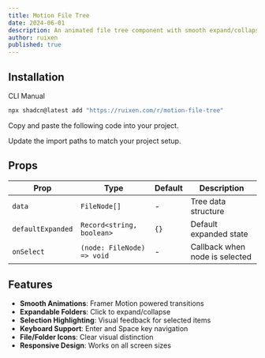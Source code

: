 ```yaml
---
title: Motion File Tree
date: 2024-06-01
description: An animated file tree component with smooth expand/collapse transitions
author: ruixen
published: true
---
```


<ComponentPreview name="motion-file-tree-demo" />

## Installation

<Tabs defaultValue="cli">

<TabsList>
  <TabsTrigger value="cli">CLI</TabsTrigger>
  <TabsTrigger value="manual">Manual</TabsTrigger>
</TabsList>
<TabsContent value="cli">

```bash
npx shadcn@latest add "https://ruixen.com/r/motion-file-tree"
```

</TabsContent>

<TabsContent value="manual">

<Steps>

<Step>Copy and paste the following code into your project.</Step>

<ComponentSource name="motion-file-tree" />

<Step>Update the import paths to match your project setup.</Step>

</Steps>

</TabsContent>

</Tabs>

## Props

| Prop              | Type                       | Default | Description                    |
| ----------------- | -------------------------- | ------- | ------------------------------ |
| `data`            | `FileNode[]`               | -       | Tree data structure            |
| `defaultExpanded` | `Record<string, boolean>`  | `{}`    | Default expanded state         |
| `onSelect`        | `(node: FileNode) => void` | -       | Callback when node is selected |

## Features

- **Smooth Animations**: Framer Motion powered transitions
- **Expandable Folders**: Click to expand/collapse
- **Selection Highlighting**: Visual feedback for selected items
- **Keyboard Support**: Enter and Space key navigation
- **File/Folder Icons**: Clear visual distinction
- **Responsive Design**: Works on all screen sizes
